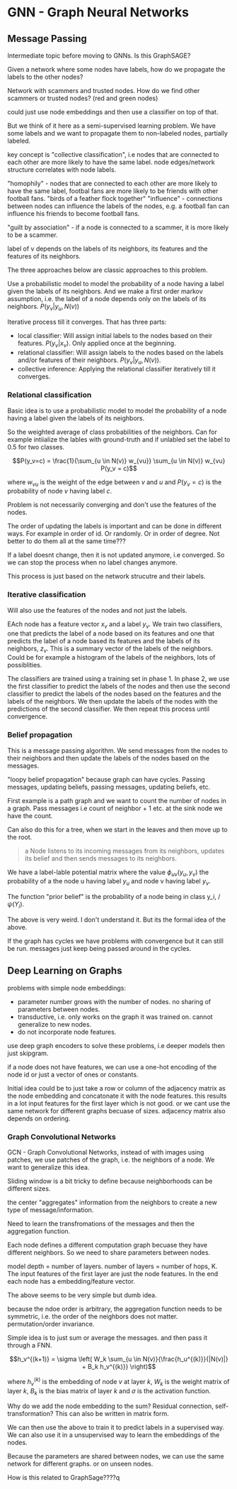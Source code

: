 # GNN - Graph Neural Networks

## Message Passing

Intermediate topic before moving to GNNs. Is this GraphSAGE?

Given a network where some nodes have labels, how do we propagate the labels to the other nodes?

Network with scammers and trusted nodes. How do we find other scammers or trusted nodes? (red and green nodes)

could just use node embeddings and then use a classifier on top of that.

But we think of it here as a semi-supervised learning problem. We have some labels and we want to propagate them to non-labeled nodes, partially labeled.

key concept is "collective classification", i.e nodes that are connected to each other are more likely to have the same label.
node edges/network structure correlates with node labels.

 "homophily" - nodes that are connected to each other are more likely to have the same label, footbal fans are more likely to be friends with other football fans. 
 "birds of a feather flock together"
 "influence" - connections between nodes can influence the labels of the nodes, e.g. a football fan can influence his friends to become football fans.

"guilt by association" - if a node is connected to a scammer, it is more likely to be a scammer.

label of v depends on the labels of its neighbors, its features and the features of its neighbors.

The three approaches below are classic approaches to this problem.

Use a probabilistic model to model the probability of a node having a label given the labels of its neighbors. And we make a first order markov assumption, 
i.e. the label of a node depends only on the labels of its neighbors. $P(y_v | y_u, N(v))$

Iterative process till it converges. That has three parts:

- local classifier: Will assign initial labels to the nodes based on their features. $P(y_v | x_v)$. Only applied once at the beginning.
- relational classifier: Will assign labels to the nodes based on the labels and/or features of their neighbors. $P(y_v | y_u, N(v))$.
- collective inference: Applying the relational classifier iteratively till it converges.

### Relational classification

Basic idea is to use a probabilistic model to model the probability of a node having a label given the labels of its neighbors. 

So the weighted average of class probabilities of the neighbors. Can for example intiialize the lables with ground-truth and if unlabled set the label to 0.5 for two classes.

$$P(y_v=c) = \frac{1}{\sum_{u \in N(v)} w_{vu}} \sum_{u \in N(v)} w_{vu} P(y_v = c)$$

where $w_{vu}$ is the weight of the edge between $v$ and $u$ and $P(y_v = c)$ is the probability of node $v$ having label $c$.

Problem is not necessarily converging and don't use the features of the nodes.

The order of updating the labels is important and can be done in different ways. For example in order of id. Or randomly. Or in order of degree. Not better to do
them all at the same time???

If a label doesnt change, then it is not updated anymore, i.e converged. So we can stop the process when no label changes anymore.

This process is just based on the network strucutre and their labels.

### Iterative classification

Will also use the features of the nodes and not just the labels.

EAch node has a feature vector $x_v$ and a label $y_v$. We train two classifiers, one that predicts the label of a node based on its features 
and one that predicts the label of a node based its features and the labels of its neighbors, $z_v$. This is a summary vector of the labels of the neighbors.
Could be for example a histogram of the labels of the neighbors, lots of possiblities.

The classifiers are trained using a training set in phase 1. In phase 2, we use the first classifier to predict the labels of the nodes and then use the second classifier
to predict the labels of the nodes based on the features and the labels of the neighbors. We then update the labels of the nodes with the predictions of the second classifier.
We then repeat this process until convergence.

### Belief propagation

This is a message passing algorithm. We send messages from the nodes to their neighbors and then update the labels of the nodes based on the messages.

"loopy belief propagation" because graph can have cycles. Passing messages, updating beliefs, passing messages, updating beliefs, etc.

First example is a path graph and we want to count the number of nodes in a graph. Pass messages i.e count of neighbor + 1 etc. at the sink node we have the count.

Can also do this for a tree, when we start in the leaves and then move up to the root.

> a Node listens to its incoming messages from its neighbors, updates its belief and then sends messages to its neighbors.

We have a label-lable potential matrix where the value $\phi_{uv}(y_u, y_v)$ the probability of a the node u having label $y_u$ and node v having label $y_v$.

The function "prior belief" is the probability of a node being in class y_i, $/\psi(Y_i)$.

The above is very weird. I don't understand it. But its the formal idea of the above.

If the graph has cycles we have problems with convergence but it can still be run. messages just keep being passed around in the cycles.

## Deep Learning on Graphs

problems with simple node embeddings:

- parameter number grows with the number of nodes. no sharing of parameters between nodes.
- transductive, i.e. only works on the graph it was trained on. cannot generalize to new nodes.
- do not incorporate node features.

use deep graph encoders to solve these problems, i.e deeper models then just skipgram.

if a node does not have features, we can use a one-hot encoding of the node id or just a vector of ones or constants.

Initial idea could be to just take a row or column of the adjacency matrix as the node embedding and concatonate it with the node features.
this results in a lot input features for the first layer which is not good. or we cant use the same network for different graphs becuase of sizes.
adjacency matrix also depends on ordering.

### Graph Convolutional Networks

GCN - Graph Convolutional Networks, instead of with images using patches, we use patches of the graph, i.e. the neighbors of a node. We want to generalize this idea.

Sliding window is a bit tricky to define because neighborhoods can be different sizes.

the center "aggregates" information from the neighbors to create a new type of message/information. 

Need to learn the transfromations of the messages and then the aggregation function.

Each node defines a different computation graph becuase they have different neighbors. So we need to share parameters between nodes.

model depth = number of layers. number of layers = number of hops, K. The input features of the first layer are just the node features. In the end each 
node has a embedding/feature vector.

The above seems to be very simple but dumb idea.

because the ndoe order is arbitrary, the aggregation function needs to be symmetric, i.e. the order of the neighbors does not matter. permutation/order invariance.

Simple idea is to just sum or average the messages. and then pass it through a FNN.

$$h_v^{(k+1)} = \sigma \left( W_k \sum_{u \in N(v)}{\frac{h_u^{(k)}}{|N(v)|} + B_k h_v^{(k)}} \right)$$

where $h_v^{(k)}$ is the embedding of node $v$ at layer $k$, $W_k$ is the weight matrix of layer $k$, $B_k$ is the bias matrix of layer $k$ 
and $\sigma$ is the activation function.

Why do we add the node embedding to the sum? Residual connection, self-transformation? This can also be written in matrix form.

We can then use the above to train it to predict labels in a supervised way. 
We can also use it in a unsupervised way to learn the embeddings of the nodes.

Because the parameters are shared between nodes, we can use the same network for different graphs. or on unseen nodes.

How is this related to GraphSage????q